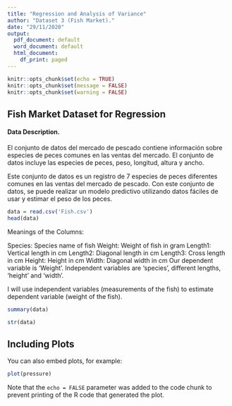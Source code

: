 ---
title: "Regression and Analysis of Variance"
author: "Dataset 3 (Fish Market)."
date: "29/11/2020"
output:
  pdf_document: default
  word_document: default
  html_document:
    df_print: paged
---

```{r setup, include=FALSE}
knitr::opts_chunk$set(echo = TRUE)
knitr::opts_chunk$set(message = FALSE)
knitr::opts_chunk$set(warning = FALSE)
```

## Fish Market Dataset for Regression
#### Data Description.

El conjunto de datos del mercado de pescado contiene información sobre especies de peces comunes en las ventas del mercado. El conjunto de datos incluye las especies de peces, peso, longitud, altura y ancho.

Este conjunto de datos es un registro de 7 especies de peces diferentes comunes en las ventas del mercado de pescado. Con este conjunto de datos, se puede realizar un modelo predictivo utilizando datos fáciles de usar y estimar el peso de los peces.


```{r}
data = read.csv('Fish.csv')
head(data)
```

Meanings of the Columns:

Species: Species name of fish
Weight: Weight of fish in gram
Length1: Vertical length in cm
Length2: Diagonal length in cm
Length3: Cross length in cm
Height: Height in cm
Width: Diagonal width in cm
Our dependent variable is 'Weight'. Independent variables are 'species', different lengths, 'height' and 'width'.

I will use independent variables (measurements of the fish) to estimate dependent variable (weight of the fish).
```{r data}
summary(data)
```
```{r}
str(data)
```

## Including Plots

You can also embed plots, for example:

```{r pressure, echo=FALSE}
plot(pressure)
```

Note that the `echo = FALSE` parameter was added to the code chunk to prevent printing of the R code that generated the plot.

